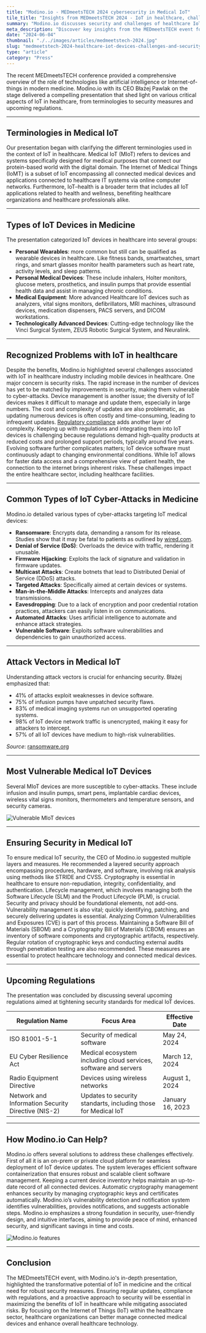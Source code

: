 ```yaml
---
title: "Modino.io - MEDmeetsTECH 2024 cybersecurity in Medical IoT"
tile_title: "Insights from MEDmeetsTECH 2024 - IoT in healthcare, challenges and security"
summary: "Modino.io discusses security and challenges of healthcare IoT devices at MEDmeetsTECH 2024 event."
meta_description: "Discover key insights from the MEDmeetsTECH event focusing on the role of IoT in modern medicine, security challenges, and regulations."
date: "2024-06-04"
thumbnail: "./../images/articles/medmeetstech-2024.jpg"
slug: "medmeetstech-2024-healthcare-iot-devices-challenges-and-security"
type: "article"
category: "Press"
---
```


The recent MEDmeetsTECH conference provided a comprehensive overview of the role of technologies like artificial intelligence or Internet-of-things in modern medicine. Modino.io with its CEO Błażej Pawlak on the stage delivered a compelling presentation that shed light on various critical aspects of IoT in healthcare, from terminologies to security measures and upcoming regulations.

---

## Terminologies in Medical IoT
Our presentation began with clarifying the different terminologies used in the context of IoT in healthcare. Medical IoT (MIoT) refers to devices and systems specifically designed for medical purposes that connect our protein-based world with the digital domain. The Internet of Medical Things (IoMT) is a subset of IoT encompassing all connected medical devices and applications connected to healthcare IT systems via online computer networks. Furthermore, IoT–health is a broader term that includes all IoT applications related to health and wellness, benefiting healthcare organizations and healthcare professionals alike.

---

## Types of IoT Devices in Medicine
The presentation categorized IoT devices in healthcare into several groups:
- **Personal Wearables**: more common but still can be qualified as wearable devices in healthcare. Like fitness bands, smartwatches, smart rings, and smart glasses monitor health parameters such as heart rate, activity levels, and sleep patterns.
- **Personal Medical Devices**: These include inhalers, Holter monitors, glucose meters, prosthetics, and insulin pumps that provide essential health data and assist in managing chronic conditions.
- **Medical Equipment**: More advanced Healthcare IoT devices such as analyzers, vital signs monitors, defibrillators, MRI machines, ultrasound devices, medication dispensers, PACS servers, and DICOM workstations.
- **Technologically Advanced Devices**: Cutting-edge technology like the Vinci Surgical System, ZEUS Robotic Surgical System, and Neuralink.

---

## Recognized Problems with IoT in healthcare
Despite the benefits, Modino.io highlighted several challenges associated with IoT in healthcare industry including mobile devices in healthcare. One major concern is  security risks. The rapid increase in the number of devices has yet to be matched by improvements in security, making them vulnerable to cyber-attacks. Device management is another issue; the diversity of IoT devices makes it difficult to manage and update them, especially in large numbers. The cost and complexity of updates are also problematic, as updating numerous devices is often costly and time-consuming, leading to infrequent updates. [Regulatory compliance](https://modino.io/articles/cybersecurity-in-e-health/) adds another layer of complexity. Keeping up with regulations and integrating them into IoT devices is challenging because regulations demand high-quality products at reduced costs and prolonged support periods, typically around five years. Evolving software further complicates matters; IoT device software must continuously adapt to changing environmental conditions. While IoT allows for faster data access and a comprehensive view of patient health, the connection to the internet brings inherent risks. These challenges impact the entire healthcare sector, including healthcare facilities.

---

## Common Types of IoT Cyber-Attacks in Medicine
Modino.io detailed various types of cyber-attacks targeting IoT medical devices:
- **Ransomware**: Encrypts data, demanding a ransom for its release. Studies show that it may be fatal to patients as outlined by [wired.com](https://www.wired.com/story/ransomware-hospital-death-germany/).
- **Denial of Service (DoS)**: Overloads the device with traffic, rendering it unusable.
- **Firmware Hijacking**: Exploits the lack of signature and validation in firmware updates.
- **Multicast Attacks**: Create botnets that lead to Distributed Denial of Service (DDoS) attacks.
- **Targeted Attacks**: Specifically aimed at certain devices or systems.
- **Man-in-the-Middle Attacks**: Intercepts and analyzes data transmissions.
- **Eavesdropping**: Due to a lack of encryption and poor credential rotation practices, attackers can easily listen in on communications.
- **Automated Attacks**: Uses artificial intelligence to automate and enhance attack strategies.
- **Vulnerable Software**: Exploits software vulnerabilities and dependencies to gain unauthorized access.

---

## Attack Vectors in Medical IoT
Understanding attack vectors is crucial for enhancing security. Błażej emphasized that:
- 41% of attacks exploit weaknesses in device software.
- 75% of infusion pumps have unpatched security flaws.
- 83% of medical imaging systems run on unsupported operating systems.
- 98% of IoT device network traffic is unencrypted, making it easy for attackers to intercept.
- 57% of all IoT devices have medium to high-risk vulnerabilities.

_Source_: [ransomware.org](https://ransomware.org/blog/healthcare-industry-vulnerable-to-ransomware/)

---

## Most Vulnerable Medical IoT Devices

Several MIoT devices are more susceptible to cyber-attacks. These include infusion and insulin pumps, smart pens, implantable cardiac devices, wireless vital signs monitors, thermometers and temperature sensors, and security cameras.

![Vulnerable MIoT devices](./../images/articles/medmeetstech-2024-vulnerable-devices.jpg)

---

## Ensuring Security in Medical IoT

To ensure medical IoT security, the CEO of Modino.io suggested multiple layers and measures. He recommended a layered security approach encompassing procedures, hardware, and software, involving risk analysis using methods like STRIDE and CVSS. Cryptography is essential in healthcare to ensure non-repudiation, integrity, confidentiality, and authentication. Lifecycle management, which involves managing both the Software Lifecycle (SLM) and the Product Lifecycle (PLM), is crucial. Security and privacy should be foundational elements, not add-ons. Vulnerability management is also vital; quickly identifying, patching, and securely delivering updates is essential. Analyzing Common Vulnerabilities and Exposures (CVE) is part of this process. Maintaining a Software Bill of Materials (SBOM) and a Cryptography Bill of Materials (CBOM) ensures an inventory of software components and cryptographic artifacts, respectively. Regular rotation of cryptographic keys and conducting external audits through penetration testing are also recommended. These measures are essential to protect healthcare technology and connected medical devices.

---

## Upcoming Regulations

The presentation was concluded by discussing several upcoming regulations aimed at tightening security standards for medical IoT devices.

<table style={{border: "1px solid black",borderCollapse:"collapse"}}>
  <thead>
    <tr>
      <th style={{border: "1px solid black", paddingInline: "2px"}}>Regulation Name</th>
      <th style={{border: "1px solid black", paddingInline: "2px"}}>Focus Area</th>
      <th style={{border: "1px solid black", paddingInline: "2px"}}>Effective Date</th>
    </tr>
  </thead>
  <tbody>
    <tr>
      <td style={{border: "1px solid black", paddingInline: "2px"}}>ISO 81001-5-1</td>
      <td style={{border: "1px solid black", paddingInline: "2px"}}>Security of medical software</td>
      <td style={{border: "1px solid black", paddingInline: "2px"}}>May 24, 2024</td>
    </tr>
    <tr>
      <td style={{border: "1px solid black", paddingInline: "2px"}}>EU Cyber Resilience Act</td>
      <td style={{border: "1px solid black", paddingInline: "2px"}}>Medical ecosystem including cloud services, software and servers</td>
      <td style={{border: "1px solid black", paddingInline: "2px"}}>March 12, 2024</td>
    </tr>
    <tr>
      <td style={{border: "1px solid black", paddingInline: "2px"}}>Radio Equipment Directive</td>
      <td style={{border: "1px solid black", paddingInline: "2px"}}>Devices using wireless networks</td>
      <td style={{border: "1px solid black", paddingInline: "2px"}}>August 1, 2024</td>
    </tr>
    <tr>
      <td style={{border: "1px solid black", paddingInline: "2px"}}>Network and Information Security Directive (NIS-2)</td>
      <td style={{border: "1px solid black", paddingInline: "2px"}}>Updates to security standarts, including those for Medical IoT</td>
      <td style={{border: "1px solid black", paddingInline: "2px"}}>January 16, 2023</td>
    </tr>
  </tbody>
</table>

---

## How Modino.io Can Help?
Modino.io offers several solutions to address these challenges effectively. First of all it is an on-prem or private cloud platform for seamless deployment of IoT device updates. The system leverages efficient software containerization that ensures robust and scalable client software management. Keeping a current device inventory helps maintain an up-to-date record of all connected devices. Automatic cryptography management enhances security by managing cryptographic keys and certificates automatically. Modino.io’s vulnerability detection and notification system identifies vulnerabilities, provides notifications, and suggests actionable steps. Modino.io emphasizes a strong foundation in security, user-friendly design, and intuitive interfaces, aiming to provide peace of mind, enhanced security, and significant savings in time and costs.

![Modino.io features](./../images/articles/medmeetstech-2024-modino-ui.jpg)

---

## Conclusion
The MEDmeetsTECH event, with Modino.io's in-depth presentation, highlighted the transformative potential of IoT in medicine and the critical need for robust security measures. Ensuring regular updates, compliance with regulations, and a proactive approach to security will be essential in maximizing the benefits of IoT in healthcare while mitigating associated risks. By focusing on the Internet of Things (IoT) within the healthcare sector, healthcare organizations can better manage connected medical devices and enhance overall healthcare technology.

